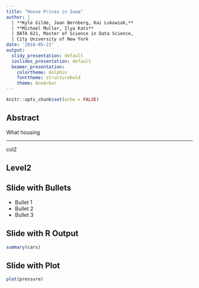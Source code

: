 ```yaml
---
title: "House Prices in Iowa"
author: |
  | **Kyle Gilde, Jaan Bernberg, Kai Lukowiak,**
  | **Michael Muller, Ilya Kats**
  | DATA 621, Master of Science in Data Science,
  | City University of New York
date: '2018-05-23'
output:
  slidy_presentation: default
  ioslides_presentation: default
  beamer_presentation:
    colortheme: dolphin
    fonttheme: structurebold
    theme: AnnArbor
---
```


```r
knitr::opts_chunk$set(echo = FALSE)
```

## Abstract

What housing

***
col2

##  Level2 

## Slide with Bullets

- Bullet 1
- Bullet 2
- Bullet 3

## Slide with R Output

```r
summary(cars)
```

## Slide with Plot

```r
plot(pressure)
```

